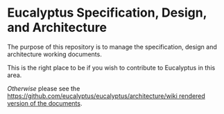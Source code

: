 = Eucalyptus Specification, Design, and Architecture =
The purpose of this repository is to manage the specification, design and architecture working documents.

This is the right place to be if you wish to contribute to Eucalyptus in this area.

''Otherwise'' please see the [[https://github.com/eucalyptus/eucalyptus/architecture/wiki rendered version of the documents]].


